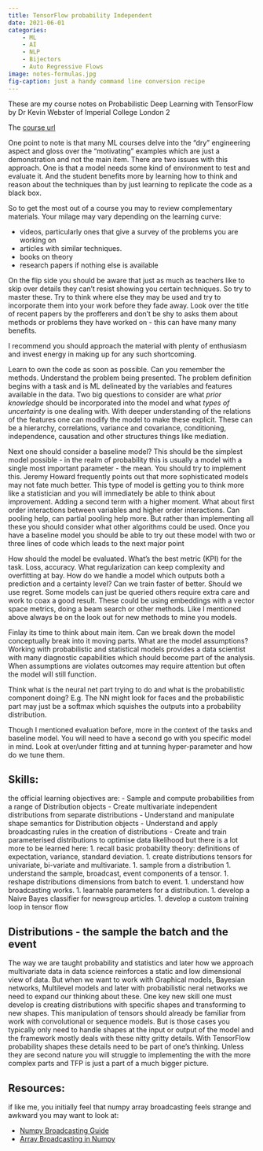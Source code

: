 ```yaml
---
title: TensorFlow probability Independent
date: 2021-06-01
categories:
    - ML
    - AI
    - NLP
    - Bijectors
    - Auto Regressive Flows
image: notes-formulas.jpg
fig-caption: just a handy command line conversion recipe
---
```


<!-- ipynb: https://github.com/jessstringham/notebooks/tree/master/2018-12-27-KL-Divergence.ipynb  -->

These are my course notes on Probabilistic Deep Learning with TensorFlow by Dr Kevin Webster of Imperial College London 2 

The [course url](https://www.coursera.org/learn/probabilistic-deep-learning-with-tensorflow2/home/welcome)


One point to note is that many ML courses delve into the "dry" engineering aspect and gloss over the "motivating" examples which are just a demonstration and not the main item. There are two issues with this approach. One is that a model needs some kind of environment to test and evaluate it. And the student benefits more by learning how to think and reason about the techniques than by just learning to replicate the code as a black box. 

So to get the most out of a course you may to review complementary materials. Your milage may vary depending on the learning curve:

- videos, particularly ones that give a survey of the problems you are working on
- articles with similar techniques.
- books on theory
- research papers if nothing else is available 

On the flip side you should be aware that just as much as teachers like to skip over details they can't resist showing you certain techniques. So try to master these. Try to think where else they may be used and try to incorporate them into your work before they fade away. Look over the title of recent papers by the profferers and don't be shy to asks them about methods or problems they have worked on - this can have many many benefits.

I recommend you should approach the material with plenty of enthusiasm and invest energy in making up for any such shortcoming. 

Learn to own the code as soon as possible. Can you remember the methods. Understand the problem being presented. The problem definition begins with a task and is ML delineated by the variables and features available in the data. Two big questions to consider are what *prior knowledge* should be incorporated into the model and what *types of uncertainty* is one dealing with. With deeper understanding of the relations of the features one can modify the model to make these explicit. These can be a hierarchy, correlations, variance and covariance, conditioning, independence, causation and other structures things like mediation.

Next one should consider a baseline model? This should be the simplest model possible - in the realm of probability this is usually a model with a single most important parameter - the mean. You should try to implement this. Jeremy Howard frequently points out that  more sophisticated models may not fate much better. 
This type of model is getting you to think more like a statistician and you will  immediately be able to think about improvement. Adding a second term with a higher moment. What about first order interactions between variables and higher order interactions. Can pooling help, can partial pooling help more. But rather than implementing all these you should consider what other algorithms could be used. Once you have a baseline model you should be able to try out these model with two or three lines of code which leads to the next major point

How should the model be evaluated. What's the best metric (KPI) for the task. Loss, accuracy. What regularization can keep complexity and overfitting at bay. How do we handle a model which outputs both a prediction and a certainty level? Can we train faster of better. Should we use regret. Some models can just be queried others require extra care and work to coax a good result. These could be using embeddings with a vector space metrics, doing a beam search or other methods. Like I mentioned above always be on the look out for new methods to mine you models.

Finlay its time to think about main item. Can we break down the model conceptually break into it moving parts. What are the model assumptions? Working with probabilistic and statistical models provides a data scientist with many diagnostic capabilities which should become part of the analysis. When assumptions are violates outcomes may require attention but often the model will still function.

Think  what is the neural net part trying to do and what is the probabilistic component doing? E.g. The NN might look for faces and the probabilistic part may just be a softmax which squishes the outputs into  a probability distribution.

Though I mentioned evaluation before, more in the context of the tasks and baseline model. You will need to have a second go with you specific model in mind. Look at over/under fitting and at tunning hyper-parameter and how do we tune them.

## Skills:

the official learning objectives are:
- Sample and compute probabilities from a range of Distribution objects
- Create multivariate independent distributions from separate distributions
- Understand and manipulate shape semantics for Distribution objects
- Understand and apply broadcasting rules in the creation of distributions
- Create and train parameterised distributions to optimise data likelihood
but there is a lot more to be learned here:
1. recall basic probability theory: definitions of expectation, variance, standard deviation.
1. create distributions tensors for univariate, bi-variate and multivariate.
1. sample from a distribution
1. understand the sample, broadcast, event components of a tensor. 
1. reshape distributions dimensions from batch to event.
1. understand how broadcasting works.
1. learnable parameters for a distribution.
1. develop a Naive Bayes classifier for newsgroup articles.
1. develop a custom training loop in tensor flow

## Distributions - the sample the batch and the event

The way we are taught probability and statistics and later how we approach multivariate data in data science reinforces a static and low dimensional view of data. But when we want to work with Graphical models, Bayesian networks, Multilevel models and later with probabilistic neral networks we need to expand our thinking about these. One key new skill one must develop is creating distributions with specific shapes and transforming to new shapes.
This manipulation of tensors should already be familiar from work with convolutional or sequence models. But is those cases you typically only need to handle shapes at the input or output of the model and the framework mostly deals with these nitty gritty details. With TensorFlow probability shapes these details need to be part of one's thinking. Unless they are second nature you will struggle to implementing the with the more complex parts and TFP is just a part of a much bigger picture.

## Resources:

if like me, you initially feel that numpy array broadcasting feels strange and awkward you may want to look at:

- [Numpy Broadcasting Guide](https://numpy.org/doc/stable/user/basics.broadcasting.html)
- [Array Broadcasting in Numpy](https://numpy.org/devdocs/user/theory.broadcasting.html)